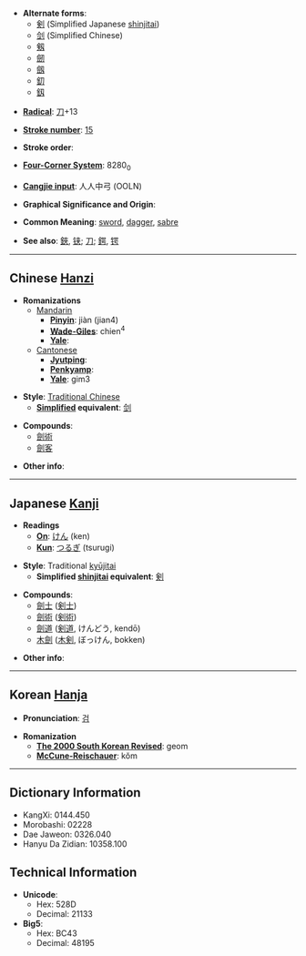 * '''Alternate forms''':
** [[剣]] (Simplified Japanese [[shinjitai]])
** [[剑]] (Simplified Chinese)
** [[剱]] <!-- shinjitai version of 劔 ? -->
** [[劒]]
** [[劔]]
** [[釖]]
** [[釼]]

* '''[[Wiktionary:Chinese radical index| Radical]]''': [[Wiktionary:Chinese radical index 刀|刀]]+13

* '''[[Wiktionary:Chinese total strokes index|Stroke number]]''': [[Wiktionary:Chinese total strokes index 15|15]]

* '''Stroke order''': 

* '''[[Wiktionary:Chinese four corner index|Four-Corner System]]''': 8280<sub>0</sub>

* '''[[Wiktionary:Chinese Cangjie index|Cangjie input]]''': 人人中弓 (OOLN)

* '''Graphical Significance and Origin''': 

* '''Common Meaning''': [[sword]], [[dagger]], [[sabre]]

* '''See also''': [[鋏]], [[铗]]; [[刀]]; [[鍔]], [[锷]]

----

== Chinese [[Hanzi]] ==

* '''Romanizations'''
** [[Mandarin]]
*** '''[[Pinyin]]''': jiàn (jian4)
*** '''[[Wade-Giles]]''': chien<sup>4</sup>
*** '''[[Yale]]''': 
**[[Cantonese]]
***'''[[Jyutping]]''':
***'''[[Penkyamp]]''': 
***'''[[Yale]]''': gim3

* '''Style''': [[Traditional Chinese]] 
** '''[[Simplified Chinese|Simplified]] equivalent''': [[剑]]

* '''Compounds''':
** [[劍術]]
** [[劍客]]

* '''Other info''': 

----

== Japanese [[Kanji]] ==

* '''Readings'''
** '''[[On]]''': [[けん]] (ken)
** '''[[Kun]]''': [[つるぎ]] (tsurugi)

* '''Style''': Traditional [[kyūjitai]]
** '''Simplified [[shinjitai]] equivalent''': [[剣]]

* '''Compounds''':
** [[劍士]] ([[剣士]])
** [[劍術]] ([[剣術]])
** [[劍道]] ([[剣道]], けんどう, kendō)
** [[木劍]] ([[木剣]], ぼっけん, bokken)

* '''Other info''':  

----

== Korean [[Hanja]] ==

* '''Pronunciation''': [[검]]

* '''Romanization'''
** '''[[The 2000 South Korean Revised Romanization|The 2000 South Korean Revised]]''': geom
** '''[[McCune-Reischauer]]''': kŏm

----

== Dictionary Information ==

* KangXi: 0144.450
* Morobashi: 02228
* Dae Jaweon: 0326.040
* Hanyu Da Zidian: 10358.100

== Technical Information ==

* '''Unicode''':
** Hex: 528D
** Decimal: 21133
* '''Big5''':
** Hex: BC43
** Decimal: 48195